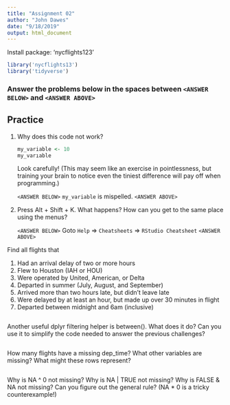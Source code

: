 ```yaml
---
title: "Assignment 02"
author: "John Dawes"
date: "9/18/2019"
output: html_document
---
```


Install package: 'nycflights123'

```r
library('nycflights13')
library('tidyverse')
```


### Answer the problems below in the spaces between `<ANSWER BELOW>` and `<ANSWER ABOVE>`

## Practice

1.  Why does this code not work?

    ```r
    my_variable <- 10
    my_varıable
    ```
    
    Look carefully! (This may seem like an exercise in pointlessness, but
    training your brain to notice even the tiniest difference will pay off
    when programming.)
    
    
    `<ANSWER BELOW>`
    `my_variable` is mispelled.
    `<ANSWER ABOVE>`
    
    
1.  Press Alt + Shift + K. What happens? How can you get to the same place
    using the menus?


    `<ANSWER BELOW>`
    Goto `Help` => `Cheatsheets` => `RStudio Cheatsheet`
    `<ANSWER ABOVE>`



Find all flights that  

  1. Had an arrival delay of two or more hours  
  2. Flew to Houston (IAH or HOU)
  3. Were operated by United, American, or Delta
  4. Departed in summer (July, August, and September)
  5. Arrived more than two hours late, but didn’t leave late
  6. Were delayed by at least an hour, but made up over 30 minutes in flight
  7. Departed between midnight and 6am (inclusive)

```r

```


Another useful dplyr filtering helper is between(). What does it do? Can you use it to simplify the code needed to answer the previous challenges?
```r

```


How many flights have a missing dep_time? What other variables are missing? What might these rows represent?
```r

```

Why is NA ^ 0 not missing? Why is NA | TRUE not missing? Why is FALSE & NA not missing? Can you figure out the general rule? (NA * 0 is a tricky counterexample!)
```r

```

